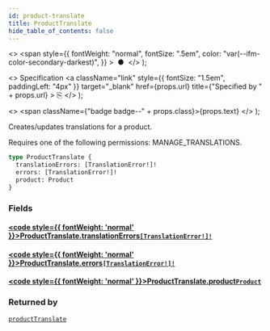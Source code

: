 ```yaml
---
id: product-translate
title: ProductTranslate
hide_table_of_contents: false
---
```


  <>
    <span
      style={{
        fontWeight: "normal",
        fontSize: ".5em",
        color: "var(--ifm-color-secondary-darkest)",
      }}
    >
      &nbsp;●&nbsp;
    </span>
  </>
);

  <>
    Specification
    <a
      className="link"
      style={{ fontSize: "1.5em", paddingLeft: "4px" }}
      target="\_blank"
      href={props.url}
      title={"Specified by " + props.url}
    >
      ⎘
    </a>
  </>
);

  <>
    <span className={"badge badge--" + props.class}>{props.text}</span>
  </>
);

Creates/updates translations for a product.

Requires one of the following permissions: MANAGE_TRANSLATIONS.

```graphql
type ProductTranslate {
  translationErrors: [TranslationError!]!
  errors: [TranslationError!]!
  product: Product
}
```

### Fields

#### [<code style={{ fontWeight: 'normal' }}>ProductTranslate.<b>translationErrors</b></code>](#)<Bullet />[`[TranslationError!]!`](../../api-reference/objects/translation-error) <Badge class="secondary" text="non-null"/> <Badge class="secondary" text="object"/>

>

#### [<code style={{ fontWeight: 'normal' }}>ProductTranslate.<b>errors</b></code>](#)<Bullet />[`[TranslationError!]!`](../../api-reference/objects/translation-error) <Badge class="secondary" text="non-null"/> <Badge class="secondary" text="object"/>

>

#### [<code style={{ fontWeight: 'normal' }}>ProductTranslate.<b>product</b></code>](#)<Bullet />[`Product`](../../api-reference/objects/product) <Badge class="secondary" text="object"/>

>

### Returned by

[`productTranslate`](../../api-reference/mutations/product-translate) <Badge class="secondary" text="mutation"/>
